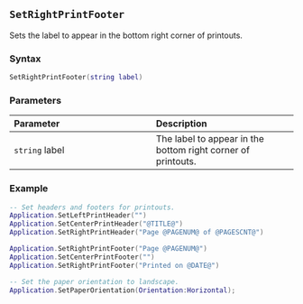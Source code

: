 ::: {.minipage data-latex="{\textwidth}"}
## `SetRightPrintFooter`

Sets the label to appear in the bottom right corner of printouts\index{printing!headers \& footers}.

### Syntax {-}

``` .lua
SetRightPrintFooter(string label)
```

### Parameters {-}

**Parameter** | **Description**
| :-- | :-- |
| `string` label | The label to appear in the bottom right corner of printouts. |

### Example {-}

``` .lua
-- Set headers and footers for printouts.
Application.SetLeftPrintHeader("")
Application.SetCenterPrintHeader("@TITLE@")
Application.SetRightPrintHeader("Page @PAGENUM@ of @PAGESCNT@")

Application.SetRightPrintFooter("Page @PAGENUM@")
Application.SetCenterPrintFooter("")
Application.SetRightPrintFooter("Printed on @DATE@")

-- Set the paper orientation to landscape.
Application.SetPaperOrientation(Orientation:Horizontal);
```
:::
